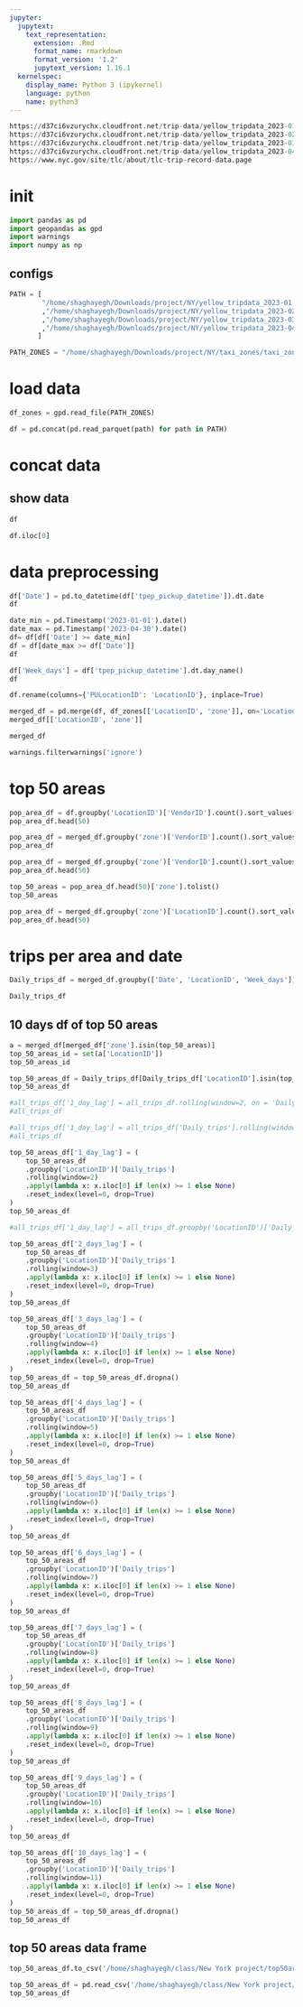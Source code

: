 ```yaml
---
jupyter:
  jupytext:
    text_representation:
      extension: .Rmd
      format_name: rmarkdown
      format_version: '1.2'
      jupytext_version: 1.16.1
  kernelspec:
    display_name: Python 3 (ipykernel)
    language: python
    name: python3
---
```


```python
‫‪https://d37ci6vzurychx.cloudfront.net/trip-data/yellow_tripdata_2023-01.parquet‬‬
‫‪https://d37ci6vzurychx.cloudfront.net/trip-data/yellow_tripdata_2023-02.parquet‬‬
‫‪https://d37ci6vzurychx.cloudfront.net/trip-data/yellow_tripdata_2023-03.parquet‬‬
‫‪https://d37ci6vzurychx.cloudfront.net/trip-data/yellow_tripdata_2023-04.parquet‬‬
https://www.nyc.gov/site/tlc/about/tlc-trip-record-data.page
```

# init

```python
import pandas as pd
import geopandas as gpd
import warnings
import numpy as np
```

## configs

```python
PATH = [
        "/home/shaghayegh/Downloads/project/NY/yellow_tripdata_2023-01.parquet"
        ,"/home/shaghayegh/Downloads/project/NY/yellow_tripdata_2023-02.parquet"
        ,"/home/shaghayegh/Downloads/project/NY/yellow_tripdata_2023-03.parquet"
        ,"/home/shaghayegh/Downloads/project/NY/yellow_tripdata_2023-04.parquet"
       ]
```

```python
PATH_ZONES = "/home/shaghayegh/Downloads/project/NY/taxi_zones/taxi_zones.shp"
```

<!-- #region jp-MarkdownHeadingCollapsed=true -->
# load data
<!-- #endregion -->

```python
df_zones = gpd.read_file(PATH_ZONES)
```

```python
df = pd.concat(pd.read_parquet(path) for path in PATH)
```

# concat data

<!-- #region jp-MarkdownHeadingCollapsed=true -->
## show data
<!-- #endregion -->

```python
df
```

```python
df.iloc[0]
```

<!-- #region jp-MarkdownHeadingCollapsed=true -->
# data preprocessing
<!-- #endregion -->

```python
df['Date'] = pd.to_datetime(df['tpep_pickup_datetime']).dt.date
df
```

```python
date_min = pd.Timestamp('2023-01-01').date()
date_max = pd.Timestamp('2023-04-30').date()
df= df[df['Date'] >= date_min]
df = df[date_max >= df['Date']]
df
```

```python
df['Week_days'] = df['tpep_pickup_datetime'].dt.day_name()
df
```

```python
df.rename(columns={'PULocationID': 'LocationID'}, inplace=True)
```

```python
merged_df = pd.merge(df, df_zones[['LocationID', 'zone']], on='LocationID')
merged_df[['LocationID', 'zone']]
```

```python
merged_df
```

```python
warnings.filterwarnings('ignore')
```

<!-- #region jp-MarkdownHeadingCollapsed=true -->
# top 50 areas 
<!-- #endregion -->

```python
pop_area_df = df.groupby('LocationID')['VendorID'].count().sort_values(ascending=False)
pop_area_df.head(50)
```

```python
pop_area_df = merged_df.groupby('zone')['VendorID'].count().sort_values(ascending=False)
pop_area_df
```

```python
pop_area_df = merged_df.groupby('zone')['VendorID'].count().sort_values(ascending=False).reset_index(name='count')
pop_area_df.head(50)
```

```python
top_50_areas = pop_area_df.head(50)['zone'].tolist()
top_50_areas
```

```python
pop_area_df = merged_df.groupby('zone')['LocationID'].count().sort_values(ascending=False).reset_index(name='count')
pop_area_df.head(50)
```

# trips per area and date

```python
Daily_trips_df = merged_df.groupby(['Date', 'LocationID', 'Week_days']).size().reset_index(name='Daily_trips')

Daily_trips_df
```

## 10 days df of top 50 areas 

```python
a = merged_df[merged_df['zone'].isin(top_50_areas)]
top_50_areas_id = set(a['LocationID'])
top_50_areas_id
```

```python
top_50_areas_df = Daily_trips_df[Daily_trips_df['LocationID'].isin(top_50_areas_id)]
top_50_areas_df
```

```python
#all_trips_df['1_day_lag'] = all_trips_df.rolling(window=2, on = 'Daily_trips')
#all_trips_df
```

```python
#all_trips_df['1_day_lag'] = all_trips_df['Daily_trips'].rolling(window=2).mean()
#all_trips_df
```

```python
top_50_areas_df['1_day_lag'] = (
    top_50_areas_df
    .groupby('LocationID')['Daily_trips']
    .rolling(window=2)
    .apply(lambda x: x.iloc[0] if len(x) >= 1 else None)
    .reset_index(level=0, drop=True)
)
top_50_areas_df
```

```python
#all_trips_df['1_day_lag'] = all_trips_df.groupby('LocationID')['Daily_trips'].transform(lambda x: x.shift(1))
```

```python
top_50_areas_df['2_days_lag'] = (
    top_50_areas_df
    .groupby('LocationID')['Daily_trips']
    .rolling(window=3)
    .apply(lambda x: x.iloc[0] if len(x) >= 1 else None)
    .reset_index(level=0, drop=True)
)
top_50_areas_df
```

```python
top_50_areas_df['3_days_lag'] = (
    top_50_areas_df
    .groupby('LocationID')['Daily_trips']
    .rolling(window=4)
    .apply(lambda x: x.iloc[0] if len(x) >= 1 else None)
    .reset_index(level=0, drop=True)
)
top_50_areas_df = top_50_areas_df.dropna()
top_50_areas_df
```

```python
top_50_areas_df['4_days_lag'] = (
    top_50_areas_df
    .groupby('LocationID')['Daily_trips']
    .rolling(window=5)
    .apply(lambda x: x.iloc[0] if len(x) >= 1 else None)
    .reset_index(level=0, drop=True)
)
top_50_areas_df
```

```python
top_50_areas_df['5_days_lag'] = (
    top_50_areas_df
    .groupby('LocationID')['Daily_trips']
    .rolling(window=6)
    .apply(lambda x: x.iloc[0] if len(x) >= 1 else None)
    .reset_index(level=0, drop=True)
)
top_50_areas_df
```

```python
top_50_areas_df['6_days_lag'] = (
    top_50_areas_df
    .groupby('LocationID')['Daily_trips']
    .rolling(window=7)
    .apply(lambda x: x.iloc[0] if len(x) >= 1 else None)
    .reset_index(level=0, drop=True)
)
top_50_areas_df
```

```python
top_50_areas_df['7_days_lag'] = (
    top_50_areas_df
    .groupby('LocationID')['Daily_trips']
    .rolling(window=8)
    .apply(lambda x: x.iloc[0] if len(x) >= 1 else None)
    .reset_index(level=0, drop=True)
)
top_50_areas_df
```

```python
top_50_areas_df['8_days_lag'] = (
    top_50_areas_df
    .groupby('LocationID')['Daily_trips']
    .rolling(window=9)
    .apply(lambda x: x.iloc[0] if len(x) >= 1 else None)
    .reset_index(level=0, drop=True)
)
top_50_areas_df
```

```python
top_50_areas_df['9_days_lag'] = (
    top_50_areas_df
    .groupby('LocationID')['Daily_trips']
    .rolling(window=10)
    .apply(lambda x: x.iloc[0] if len(x) >= 1 else None)
    .reset_index(level=0, drop=True)
)
top_50_areas_df
```

```python
top_50_areas_df['10_days_lag'] = (
    top_50_areas_df
    .groupby('LocationID')['Daily_trips']
    .rolling(window=11)
    .apply(lambda x: x.iloc[0] if len(x) >= 1 else None)
    .reset_index(level=0, drop=True)
)
top_50_areas_df = top_50_areas_df.dropna()
top_50_areas_df
```

## top 50 areas data frame

```python
top_50_areas_df.to_csv('/home/shaghayegh/class/New York project/top50areas.csv', index=False)
```

```python
top_50_areas_df = pd.read_csv('/home/shaghayegh/class/New York project/top50areas.csv')
top_50_areas_df
```

```python

```

```python

```
